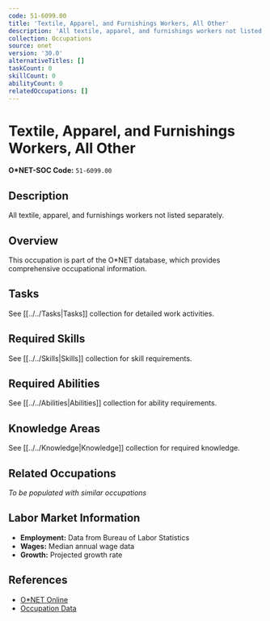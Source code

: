 ```yaml
---
code: 51-6099.00
title: 'Textile, Apparel, and Furnishings Workers, All Other'
description: 'All textile, apparel, and furnishings workers not listed separately.'
collection: Occupations
source: onet
version: '30.0'
alternativeTitles: []
taskCount: 0
skillCount: 0
abilityCount: 0
relatedOccupations: []
---
```

# Textile, Apparel, and Furnishings Workers, All Other

**O*NET-SOC Code:** `51-6099.00`

## Description

All textile, apparel, and furnishings workers not listed separately.

## Overview

This occupation is part of the O*NET database, which provides comprehensive occupational information.

## Tasks

See [[../../Tasks|Tasks]] collection for detailed work activities.

## Required Skills

See [[../../Skills|Skills]] collection for skill requirements.

## Required Abilities

See [[../../Abilities|Abilities]] collection for ability requirements.

## Knowledge Areas

See [[../../Knowledge|Knowledge]] collection for required knowledge.

## Related Occupations

*To be populated with similar occupations*

## Labor Market Information

- **Employment:** Data from Bureau of Labor Statistics
- **Wages:** Median annual wage data
- **Growth:** Projected growth rate

## References

- [O*NET Online](https://www.onetonline.org/link/summary/51-6099.00)
- [Occupation Data](https://www.onetcenter.org/)
